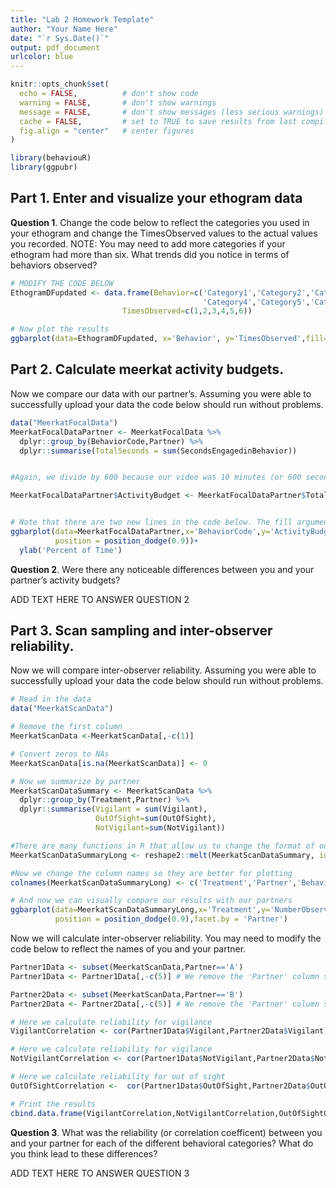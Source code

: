 ```yaml
---
title: "Lab 2 Homework Template"
author: "Your Name Here"
date: "`r Sys.Date()`"
output: pdf_document
urlcolor: blue
---
```


```r
knitr::opts_chunk$set(
  echo = FALSE,          # don't show code
  warning = FALSE,       # don't show warnings
  message = FALSE,       # don't show messages (less serious warnings)
  cache = FALSE,         # set to TRUE to save results from last compilation
  fig.align = "center"   # center figures
)

```


```r
library(behaviouR)
library(ggpubr)

```

## Part 1. Enter and visualize your ethogram data

**Question 1**. Change the code below to reflect the categories you used in your ethogram and change the TimesObserved values to the actual values you recorded. NOTE: You may need to add more categories if your ethogram had more than six. What trends did you notice in terms of behaviors observed?


```r

# MODIFY THE CODE BELOW
EthogramDFupdated <- data.frame(Behavior=c('Category1','Category2','Category3',
                                           'Category4','Category5','Category6'),
                         TimesObserved=c(1,2,3,4,5,6))

# Now plot the results
ggbarplot(data=EthogramDFupdated, x='Behavior', y='TimesObserved',fill='grey')
```


## Part 2. Calculate meerkat activity budgets. 
Now we compare our data with our partner's. Assuming you were able to successfully upload your data the code below should run without problems.


```r
data("MeerkatFocalData")
MeerkatFocalDataPartner <- MeerkatFocalData %>% 
  dplyr::group_by(BehaviorCode,Partner) %>% 
  dplyr::summarise(TotalSeconds = sum(SecondsEngagedinBehavior))


#Again, we divide by 600 because our video was 10 minutes (or 600 seconds) long. # We then multiply by 100 so that we can report in percentages.

MeerkatFocalDataPartner$ActivityBudget <- MeerkatFocalDataPartner$TotalSeconds/600*100


# Note that there are two new lines in the code below. The fill argument tells R which category or factor to use to color the bars. The position argument tells R to place the bars side-by-side.
ggbarplot(data=MeerkatFocalDataPartner,x='BehaviorCode',y='ActivityBudget', fill='Partner',
          position = position_dodge(0.9))+
  ylab('Percent of Time')
```
  
  
**Question 2**. Were there any noticeable differences between you and your partner's activity budgets?  

ADD TEXT HERE TO ANSWER QUESTION 2
  
  
## Part 3. Scan sampling and inter-observer reliability.
Now we will compare inter-observer reliability. Assuming you were able to successfully upload your data the code below should run without problems.


```r
# Read in the data
data("MeerkatScanData")

# Remove the first column
MeerkatScanData <-MeerkatScanData[,-c(1)]

# Convert zeros to NAs
MeerkatScanData[is.na(MeerkatScanData)] <- 0

# Now we summarize by partner
MeerkatScanDataSummary <- MeerkatScanData %>% 
  dplyr::group_by(Treatment,Partner) %>% 
  dplyr::summarise(Vigilant = sum(Vigilant),
                   OutOfSight=sum(OutOfSight),
                   NotVigilant=sum(NotVigilant))

#There are many functions in R that allow us to change the format of our data. This one changes the format to one that is more easily used by 'ggpubr'
MeerkatScanDataSummaryLong <- reshape2::melt(MeerkatScanDataSummary, id.vars=c("Treatment", "Partner"))

#Now we change the column names so they are better for plotting
colnames(MeerkatScanDataSummaryLong) <- c('Treatment','Partner','Behavior','NumberObservations')

# And now we can visually compare our results with our partners
ggbarplot(data=MeerkatScanDataSummaryLong,x='Treatment',y='NumberObservations', fill='Behavior',
          position = position_dodge(0.9),facet.by = 'Partner')
```

Now we will calculate inter-observer reliability. You may need to modify the code below to reflect the names of you and your partner. 

```r
Partner1Data <- subset(MeerkatScanData,Partner=='A')
Partner1Data <- Partner1Data[,-c(5)] # We remove the 'Partner' column so that we only focus on scans

Partner2Data <- subset(MeerkatScanData,Partner=='B')
Partner2Data <- Partner2Data[,-c(5)] # We remove the 'Partner' column so that we only focus on scans

# Here we calculate reliability for vigilance
VigilantCorrelation <- cor(Partner1Data$Vigilant,Partner2Data$Vigilant)

# Here we calculate reliability for vigilance
NotVigilantCorrelation <- cor(Partner1Data$NotVigilant,Partner2Data$NotVigilant)

# Here we calculate reliability for out of sight
OutOfSightCorrelation <-  cor(Partner1Data$OutOfSight,Partner2Data$OutOfSight)

# Print the results
cbind.data.frame(VigilantCorrelation,NotVigilantCorrelation,OutOfSightCorrelation)


```
  
  
**Question 3**. What was the reliability (or correlation coefficent) between you and your partner for each of the different behavioral categories? What do you think lead to these differences?    


ADD TEXT HERE TO ANSWER QUESTION 3
